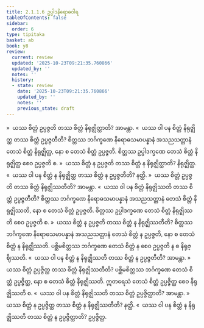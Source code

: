 ```yaml
---
title: 2.1.1.6 ဥပ္ပါဒနိရောဓဝါရ
tableOfContents: false
sidebar:
  order: 6
type: tipitaka
basket: ab
book: y8
review:
  current: review
  updated: '2025-10-23T09:21:35.760866'
  updated_by: ''
  notes: ''
  history:
  - state: review
    date: '2025-10-23T09:21:35.760866'
    updated_by: ''
    notes: ''
    previous_state: draft
---
```



<ReviewStatus review={frontmatter.review} showDetails={true} />

<HypothesisAnnotation frontmatter={frontmatter} />

<DynamicBreadcrumb />

<Division number="72" book="y8" e="ch" v="34" p="303">

<Paragraph number="311" book="y8">
»  ယဿ စိတ္တံ ဥပ္ပဇ္ဇတိ တဿ စိတ္တံ နိရုဇ္ဈိတ္ထာတိ? အာမန္တာ.
</Paragraph>

<Paragraph number="312" book="y8">
«  ယဿ ဝါ ပန စိတ္တံ နိရုဇ္ဈိတ္ထ တဿ စိတ္တံ ဥပ္ပဇ္ဇတီတိ?
</Paragraph>

<Paragraph number="313" book="y8">
စိတ္တဿ ဘင်္ဂက္ခဏေ နိရောဓသမာပန္နာနံ အသညသတ္တာနံ တေသံ စိတ္တံ နိရုဇ္ဈိတ္ထ, နော စ တေသံ စိတ္တံ ဥပ္ပဇ္ဇတိ. စိတ္တဿ ဥပ္ပါဒက္ခဏေ တေသံ စိတ္တံ နိရုဇ္ဈိတ္ထ စေဝ ဥပ္ပဇ္ဇတိ စ.
</Paragraph>

<Paragraph number="314" book="y8">
»  ယဿ စိတ္တံ န ဥပ္ပဇ္ဇတိ တဿ စိတ္တံ န နိရုဇ္ဈိတ္ထာတိ? နိရုဇ္ဈိတ္ထ.
</Paragraph>

<Paragraph number="315" book="y8">
«  ယဿ ဝါ ပန စိတ္တံ န နိရုဇ္ဈိတ္ထ တဿ စိတ္တံ န ဥပ္ပဇ္ဇတီတိ? နတ္ထိ.
</Paragraph>

</Division>
<Division number="73" book="y8" e="ch" v="34" p="304">

<Paragraph number="316" book="y8">
»  ယဿ စိတ္တံ ဥပ္ပဇ္ဇတိ တဿ စိတ္တံ နိရုဇ္ဈိဿတီတိ? အာမန္တာ.
</Paragraph>

<Paragraph number="317" book="y8">
«  ယဿ ဝါ ပန စိတ္တံ နိရုဇ္ဈိဿတိ တဿ စိတ္တံ ဥပ္ပဇ္ဇတီတိ?
</Paragraph>

<Paragraph number="318" book="y8">
စိတ္တဿ ဘင်္ဂက္ခဏေ နိရောဓသမာပန္နာနံ အသညသတ္တာနံ တေသံ စိတ္တံ နိရုဇ္ဈိဿတိ, နော စ တေသံ စိတ္တံ ဥပ္ပဇ္ဇတိ. စိတ္တဿ ဥပ္ပါဒက္ခဏေ တေသံ စိတ္တံ နိရုဇ္ဈိဿတိ စေဝ ဥပ္ပဇ္ဇတိ စ.
</Paragraph>

<Paragraph number="319" book="y8">
»  ယဿ စိတ္တံ န ဥပ္ပဇ္ဇတိ တဿ စိတ္တံ န နိရုဇ္ဈိဿတီတိ?
</Paragraph>

<Paragraph number="320" book="y8">
စိတ္တဿ ဘင်္ဂက္ခဏေ နိရောဓသမာပန္နာနံ အသညသတ္တာနံ တေသံ စိတ္တံ န ဥပ္ပဇ္ဇတိ, နော စ တေသံ စိတ္တံ န နိရုဇ္ဈိဿတိ. ပစ္ဆိမစိတ္တဿ ဘင်္ဂက္ခဏေ တေသံ စိတ္တံ န စေဝ ဥပ္ပဇ္ဇတိ န စ နိရုဇ္ဈိဿတိ.
</Paragraph>

<Paragraph number="321" book="y8">
«  ယဿ ဝါ ပန စိတ္တံ န နိရုဇ္ဈိဿတိ တဿ စိတ္တံ န ဥပ္ပဇ္ဇတီတိ? အာမန္တာ.
</Paragraph>

</Division>
<Division number="74" book="y8" e="ch" v="34" p="304">

<Paragraph number="322" book="y8">
»  ယဿ စိတ္တံ ဥပ္ပဇ္ဇိတ္ထ တဿ စိတ္တံ နိရုဇ္ဈိဿတီတိ?
</Paragraph>

<Paragraph number="323" book="y8">
ပစ္ဆိမစိတ္တဿ ဘင်္ဂက္ခဏေ တေသံ စိတ္တံ ဥပ္ပဇ္ဇိတ္ထ, နော စ တေသံ စိတ္တံ နိရုဇ္ဈိဿတိ. ဣတရေသံ တေသံ စိတ္တံ ဥပ္ပဇ္ဇိတ္ထ စေဝ နိရုဇ္ဈိဿတိ စ.
</Paragraph>

<Paragraph number="324" book="y8">
«  ယဿ ဝါ ပန စိတ္တံ နိရုဇ္ဈိဿတိ တဿ စိတ္တံ ဥပ္ပဇ္ဇိတ္ထာတိ? အာမန္တာ.
</Paragraph>

<Paragraph number="325" book="y8">
»  ယဿ စိတ္တံ န ဥပ္ပဇ္ဇိတ္ထ တဿ စိတ္တံ န နိရုဇ္ဈိဿတီတိ? နတ္ထိ.
</Paragraph>

<Paragraph number="326" book="y8">
«  ယဿ ဝါ ပန စိတ္တံ န နိရုဇ္ဈိဿတိ တဿ စိတ္တံ န ဥပ္ပဇ္ဇိတ္ထာတိ? ဥပ္ပဇ္ဇိတ္ထ.
</Paragraph>
</Division>